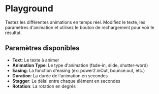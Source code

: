 # Playground


Testez les différentes animations en temps réel. Modifiez le texte, les paramètres d'animation et utilisez le bouton de rechargement pour voir le résultat.

<NxFreePlay />

## Paramètres disponibles

- **Text**: Le texte à animer
- **Animation Type**: Le type d'animation (fade-in, slide, shutter-word)
- **Easing**: La fonction d'easing (ex: power2.inOut, bounce.out, etc.)
- **Duration**: La durée de l'animation en secondes
- **Stagger**: Le délai entre chaque élément en secondes
- **Rotation**: La rotation en degrés

